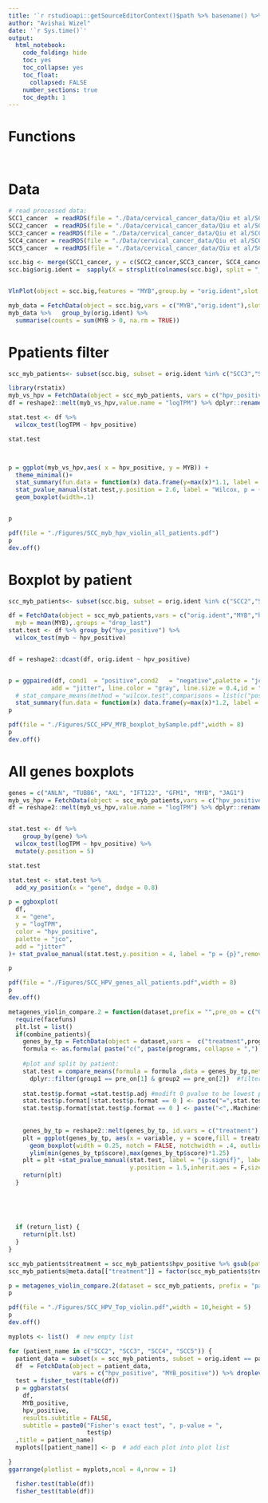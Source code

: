 ```yaml
---
title: '`r rstudioapi::getSourceEditorContext()$path %>% basename() %>% gsub(pattern = "\\.Rmd",replacement = "")`' 
author: "Avishai Wizel"
date: '`r Sys.time()`'
output: 
  html_notebook: 
    code_folding: hide
    toc: yes
    toc_collapse: yes
    toc_float: 
      collapsed: FALSE
    number_sections: true
    toc_depth: 1
---
```




# Functions

```r
```

```r
```

# Data


```r
# read processed data:
SCC1_cancer  = readRDS(file = "./Data/cervical_cancer_data/Qiu et al/SCC1/SCC1_cancer.RDS")
SCC2_cancer  = readRDS(file = "./Data/cervical_cancer_data/Qiu et al/SCC2/SCC2_cancer_processed.RDS")
SCC3_cancer = readRDS(file = "./Data/cervical_cancer_data/Qiu et al/SCC3/SCC3_cancer_processed.RDS")
SCC4_cancer = readRDS(file = "./Data/cervical_cancer_data/Qiu et al/SCC4/SCC4_cancer_processed.RDS")
SCC5_cancer  = readRDS(file = "./Data/cervical_cancer_data/Qiu et al/SCC5/SCC5_cancer_processed.RDS")

scc.big <- merge(SCC1_cancer, y = c(SCC2_cancer,SCC3_cancer, SCC4_cancer,SCC5_cancer), add.cell.ids = c("SCC1","SCC2", "SCC3", "SCC4","SCC5"), project = "SCC")
scc.big$orig.ident =  sapply(X = strsplit(colnames(scc.big), split = "_"), FUN = "[", 1)


VlnPlot(object = scc.big,features = "MYB",group.by = "orig.ident",slot = "data", assay = "RNA")


```


```r
myb_data = FetchData(object = scc.big,vars = c("MYB","orig.ident"),slot = "data", assay = "RNA")
myb_data %>%   group_by(orig.ident) %>% 
  summarise(counts = sum(MYB > 0, na.rm = TRUE))
```


# Ppatients filter
```r
scc_myb_patients<- subset(scc.big, subset = orig.ident %in% c("SCC3","SCC4","SCC5"))
```


```r
library(rstatix)
myb_vs_hpv = FetchData(object = scc_myb_patients, vars = c("hpv_positive", "MYB"))
df = reshape2::melt(myb_vs_hpv,value.name = "logTPM") %>% dplyr::rename(gene = variable)

stat.test <- df %>%
  wilcox_test(logTPM ~ hpv_positive)

stat.test



p = ggplot(myb_vs_hpv,aes( x = hpv_positive, y = MYB)) +
  theme_minimal()+
  stat_summary(fun.data = function(x) data.frame(y=max(x)*1.1, label = paste("Mean=",round(mean(x),digits = 2))), geom="text") +ylab("average MYB")+ggtitle("all patients") +
  stat_pvalue_manual(stat.test,y.position = 2.6, label = "Wilcox, p = {p}",remove.bracket = F)+
  geom_boxplot(width=.1) 


p
```
```r
pdf(file = "./Figures/SCC_myb_hpv_violin_all_patients.pdf")
p
dev.off()
```



# Boxplot by patient
```r
scc_myb_patients<- subset(scc.big, subset = orig.ident %in% c("SCC2","SCC3","SCC4","SCC5"))

df = FetchData(object = scc_myb_patients,vars = c("orig.ident","MYB","hpv_positive")) %>% group_by(orig.ident,hpv_positive) %>% summarise(
  myb = mean(MYB),.groups = "drop_last")
stat.test <- df %>% group_by("hpv_positive") %>% 
  wilcox_test(myb ~ hpv_positive)


df = reshape2::dcast(df, orig.ident ~ hpv_positive)


p = ggpaired(df, cond1  = "positive",cond2   = "negative",palette = "jco",
            add = "jitter", line.color = "gray", line.size = 0.4,id = "orig.ident", fill = "condition") + theme_minimal()+
  # stat_compare_means(method = "wilcox.test",comparisons = list(c("positive","negative")),paired = F)+
  stat_summary(fun.data = function(x) data.frame(y=max(x)*1.2, label = paste("Mean=",round(mean(x),digits = 2))), geom="text")+ylab("MYB")+ stat_pvalue_manual(stat.test,y.position = 0.2, label = "Wilcox, p = {p}",remove.bracket = F)
p
```
```r
pdf(file = "./Figures/SCC_HPV_MYB_boxplot_bySample.pdf",width = 8)
p
dev.off()
```
# All genes boxplots

```r
genes = c("ANLN", "TUBB6", "AXL", "IFT122", "GFM1", "MYB", "JAG1")
myb_vs_hpv = FetchData(object = scc_myb_patients,vars = c("hpv_positive",genes))
df = reshape2::melt(myb_vs_hpv,value.name = "logTPM") %>% dplyr::rename(gene = variable)


stat.test <- df %>%
    group_by(gene) %>%
  wilcox_test(logTPM ~ hpv_positive) %>%
  mutate(y.position = 5)

stat.test

stat.test <- stat.test %>% 
  add_xy_position(x = "gene", dodge = 0.8)

p = ggboxplot(
  df,
  x = "gene",
  y = "logTPM",
  color = "hpv_positive",
  palette = "jco",
  add = "jitter"
)+ stat_pvalue_manual(stat.test,y.position = 4, label = "p = {p}",remove.bracket = T)

p
```
```r
pdf(file = "./Figures/SCC_HPV_genes_all_patients.pdf",width = 8)
p
dev.off()
```

```r
metagenes_violin_compare.2 = function(dataset,prefix = "",pre_on = c("OSI","NT"),axis.text.x = 11,test = "t.test", programs = c("Hypoxia","TNFa","Cell_cycle"),return_list = F,combine_patients = F){
  require(facefuns)
  plt.lst = list()
  if(combine_patients){
    genes_by_tp = FetchData(object = dataset,vars =  c("treatment",programs)) %>% filter(treatment %in% pre_on)  %>% as.data.frame() #mean expression
    formula <- as.formula( paste("c(", paste(programs, collapse = ","), ")~ treatment ") )
    
    #plot and split by patient:   
    stat.test = compare_means(formula = formula ,data = genes_by_tp,method = test,p.adjust.method = "fdr")%>% # Add pairwise comparisons p-value
      dplyr::filter(group1 == pre_on[1] & group2 == pre_on[2])  #filter for pre vs on treatment only
    
    stat.test$p.format =stat.test$p.adj #modift 0 pvalue to be lowest possible float
    stat.test$p.format[!stat.test$p.format == 0 ] <- paste("=",stat.test$p.format[!stat.test$p.format == 0 ])
    stat.test$p.format[stat.test$p.format == 0 ] <- paste("<",.Machine$double.xmin %>% signif(digits = 3))
    
    
    genes_by_tp = reshape2::melt(genes_by_tp, id.vars = c("treatment"),value.name = "score")
    plt = ggplot(genes_by_tp, aes(x = variable, y = score,fill = treatment)) + geom_split_violin(scale = 'width')+ 
      geom_boxplot(width = 0.25, notch = FALSE, notchwidth = .4, outlier.shape = NA, coef=0)+
      ylim(min(genes_by_tp$score),max(genes_by_tp$score)*1.25)
    plt = plt +stat_pvalue_manual(stat.test, label = "{p.signif}", label.size = 7,  #add p value
                                  y.position = 1.5,inherit.aes = F,size = 3.3,x = ".y.") # set position at the top value
    return(plt)
  }
  
  
  
  
  
  if (return_list) {
    return(plt.lst)
  }
}
```

```r
scc_myb_patients$treatment = scc_myb_patients$hpv_positive %>% gsub(pattern = "negative",replacement = "HPV-negative")%>% gsub(pattern = "positive",replacement = "HPV-positive")
scc_myb_patients@meta.data[["treatment"]] = factor(scc_myb_patients$treatment, levels = c("HPV-positive", "HPV-negative"))

p = metagenes_violin_compare.2(dataset = scc_myb_patients, prefix = "patient",pre_on = c("HPV-negative","HPV-positive"),test = "wilcox.test",programs = top_genes, return_list = F,combine_patients = T) +scale_y_continuous(limits = c(0,1.5)) + labs(fill = "")+ylab("LogTPM")+xlab("Gene")+theme(axis.title=element_text(size=14))+ scale_fill_manual(values=c("#F8766D", "cyan3"))
p
```


```r
pdf(file = "./Figures/SCC_HPV_Top_violin.pdf",width = 10,height = 5)
p
dev.off()
```

```r
myplots <- list()  # new empty list

for (patient_name in c("SCC2", "SCC3", "SCC4", "SCC5")) {
  patient_data = subset(x = scc_myb_patients, subset = orig.ident == patient_name)
  df  = FetchData(object = patient_data,
                  vars = c("hpv_positive", "MYB_positive")) %>% droplevels()
  test = fisher_test(table(df))
  p = ggbarstats(
    df,
    MYB_positive,
    hpv_positive,
    results.subtitle = FALSE,
    subtitle = paste0("Fisher's exact test", ", p-value = ",
                      test$p)
  ,title = patient_name)
  myplots[[patient_name]] <- p  # add each plot into plot list

}
ggarrange(plotlist = myplots,ncol = 4,nrow = 1)

```
```r
  fisher.test(table(df))
  fisher_test(table(df))

```

<script src="https://hypothes.is/embed.js" async></script>

